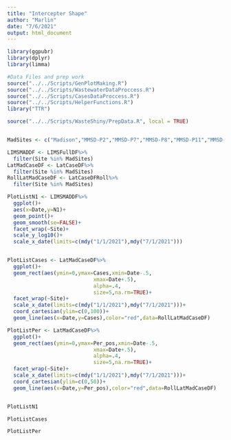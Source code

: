 ```yaml
---
title: "Intercepter Shape"
author: "Marlin"
date: "7/6/2021"
output: html_document
---
```


```r
library(ggpubr)
library(dplyr)
library(limma)

#Data Files and prep work
source("../../Scripts/GenPlotMaking.R")
source("../../Scripts/WastewaterDataProccess.R")
source("../../Scripts/CasesDataProccess.R")
source("../../Scripts/HelperFunctions.R")
library("TTR")

source("../../Scripts/WasteShiny/PrepData.R", local = TRUE)
```

```r
```


```r

MadSites <- c("Madison","MMSD-P2","MMSD-P7","MMSD-P8","MMSD-P11","MMSD-P18")

LIMSMADDF <- LIMSFullDF%>%
  filter(Site %in% MadSites)
LatMadCaseDF <- LatCaseDF%>%
  filter(Site %in% MadSites)
RollLatMadCaseDF <- LatCaseDFRoll%>%
  filter(Site %in% MadSites)

PlotListN1 <- LIMSMADDF%>%
  ggplot()+
  aes(x=Date,y=N1)+
  geom_point()+
  geom_smooth(se=FALSE)+
  facet_wrap(~Site)+
  scale_y_log10()+
  scale_x_date(limits=c(mdy("1/1/2021"),mdy("7/1/2021")))


PlotListCases <- LatMadCaseDF%>%
  ggplot()+
  geom_rect(aes(ymin=0,ymax=Cases,xmin=Date-.5,
                            xmax=Date+.5),
                            alpha=.4,
                            size=5,na.rm=TRUE)+
  facet_wrap(~Site)+
  scale_x_date(limits=c(mdy("1/1/2021"),mdy("7/1/2021")))+
  coord_cartesian(ylim=c(0,100))+
  geom_line(aes(x=Date,y=Cases),color="red",data=RollLatMadCaseDF)

PlotListPer <- LatMadCaseDF%>%
  ggplot()+
  geom_rect(aes(ymin=0,ymax=Per_pos,xmin=Date-.5,
                            xmax=Date+.5),
                            alpha=.4,
                            size=5,na.rm=TRUE)+
  facet_wrap(~Site)+
  scale_x_date(limits=c(mdy("1/1/2021"),mdy("7/1/2021")))+
  coord_cartesian(ylim=c(0,50))+
  geom_line(aes(x=Date,y=Per_pos),color="red",data=RollLatMadCaseDF)


PlotListN1

PlotListCases

PlotListPer
```
